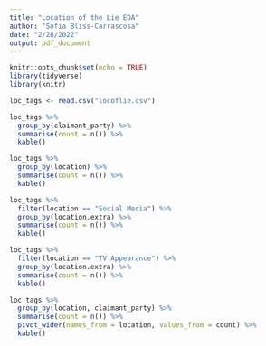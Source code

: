 ```yaml
---
title: "Location of the Lie EDA"
author: "Sofia Bliss-Carrascosa"
date: "2/28/2022"
output: pdf_document
---
```


```r
knitr::opts_chunk$set(echo = TRUE)
library(tidyverse)
library(knitr)
```

```r
loc_tags <- read.csv("locoflie.csv")
```

```r
loc_tags %>%
  group_by(claimant_party) %>%
  summarise(count = n()) %>%
  kable()
```


```r
loc_tags %>%
  group_by(location) %>%
  summarise(count = n()) %>%
  kable()

loc_tags %>%
  filter(location == "Social Media") %>%
  group_by(location.extra) %>%
  summarise(count = n()) %>%
  kable()

loc_tags %>%
  filter(location == "TV Appearance") %>%
  group_by(location.extra) %>%
  summarise(count = n()) %>%
  kable()
```

```r
loc_tags %>%
  group_by(location, claimant_party) %>%
  summarise(count = n()) %>%
  pivot_wider(names_from = location, values_from = count) %>%
  kable()
```




